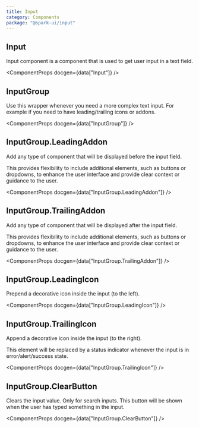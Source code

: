 ```yaml
---
title: Input
category: Components
package: "@spark-ui/input"
---
```



<ComponentMenu slug="input" />

## Input

Input component is a component that is used to get user input in a text field.

<ComponentProps docgen={data["Input"]} />

## InputGroup

Use this wrapper whenever you need a more complex text input. For example if you need to have leading/trailing icons or addons.

<ComponentProps docgen={data["InputGroup"]} />

## InputGroup.LeadingAddon

Add any type of component that will be displayed before the input field.

This provides flexibility to include additional elements, such as buttons or dropdowns, to enhance the user interface and provide clear context or guidance to the user.

<ComponentProps docgen={data["InputGroup.LeadingAddon"]} />

## InputGroup.TrailingAddon

Add any type of component that will be displayed after the input field.

This provides flexibility to include additional elements, such as buttons or dropdowns, to enhance the user interface and provide clear context or guidance to the user.

<ComponentProps docgen={data["InputGroup.TrailingAddon"]} />

## InputGroup.LeadingIcon

Prepend a decorative icon inside the input (to the left).

<ComponentProps docgen={data["InputGroup.LeadingIcon"]} />

## InputGroup.TrailingIcon

Append a decorative icon inside the input (to the right).

This element will be replaced by a status indicator whenever the input is in error/alert/success state.

<ComponentProps docgen={data["InputGroup.TrailingIcon"]} />

## InputGroup.ClearButton

Clears the input value. Only for search inputs. This button will be shown when the user has typed something in the input.

<ComponentProps docgen={data["InputGroup.ClearButton"]} />

